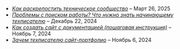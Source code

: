 
<MainPage />

- [*Как раскрепостить техническое сообщество*](../blog/kak-raskrepostit-techsoobshchestvo.mdx) – Март 26, 2025
- [*Проблемы с поиском работы? Что нужно знать начинающему техписателю*](../blog/problemy-v-poiske-raboty-chto-nuzhno-znat-nachinayushchemu-tekhpisatelyu.mdx) – Декабрь 22, 2024
- [*Как создать сайт с документацией (пошаговая инструкция)*](../blog/how-create-website-with-documentation.mdx) – Ноябрь 7, 2024
- [*Зачем техписателю сайт-портфолио*](../blog/zachem-tekhpisatelyu-sayt-portfolio.mdx) – Ноябрь 6, 2024